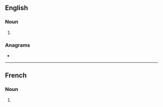 ==English==

===Noun===
{{head|en|noun plural form}}

# {{plural of|absinthe|lang=en}}

===Anagrams===
* {{anagrams|en|banishest}}

----

==French==

===Noun===
{{head|fr|noun plural form|g=f}}

# {{plural of|absinthe|lang=fr}}